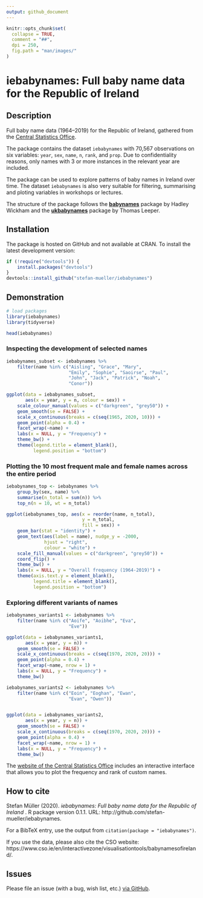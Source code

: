 ```yaml
---
output: github_document
---
```


```r
knitr::opts_chunk$set(
  collapse = TRUE,
  comment = "##",
  dpi = 250,
  fig.path = "man/images/"
)
```

# iebabynames: Full baby name data for the Republic of Ireland 


## Description

Full baby name data (1964–2019) for the Republic of Ireland, gathered from the [Central Statistics Office](https://www.cso.ie/en/interactivezone/visualisationtools/babynamesofireland/).

The package contains the dataset `iebabynames` with 70,567 observations on six variables: `year`, `sex`, `name`, `n`, `rank`, and `prop`. Due to confidentiality reasons, only names with 3 or more instances in the relevant year are included.

The package can be used to explore patterns of baby names in Ireland over time. The dataset `iebabynames` is also very suitable for filtering, summarising and ploting variables in workshops or lectures.

The structure of the package follows the [**babynames**](https://cran.r-project.org/web/packages/babynames/index.html) package by Hadley Wickham and the [**ukbabynames**](https://cran.r-project.org/web/packages/ukbabynames/index.html) package by Thomas Leeper. 


## Installation

The package is hosted on GitHub and not available at CRAN. To install the latest development version:

```r
if (!require("devtools")) {
    install.packages("devtools")
}
devtools::install_github("stefan-mueller/iebabynames") 
```

## Demonstration

```r
# load packages
library(iebabynames)
library(tidyverse)

head(iebabynames)
```


### Inspecting the development of selected names

```r
iebabynames_subset <- iebabynames %>% 
    filter(name %in% c("Aisling", "Grace", "Mary",
                       "Emily", "Sophie", "Saoirse", "Paul",
                       "John", "Jack", "Patrick", "Noah",
                       "Conor"))

ggplot(data = iebabynames_subset,
       aes(x = year, y = n, colour = sex)) +
    scale_colour_manual(values = c("darkgreen", "grey50")) +
    geom_smooth(se = FALSE) +
    scale_x_continuous(breaks = c(seq(1965, 2020, 10))) +
    geom_point(alpha = 0.4) +
    facet_wrap(~name) +
    labs(x = NULL, y = "Frequency") +
    theme_bw() +
    theme(legend.title = element_blank(),
          legend.position = "bottom")
```

### Plotting the 10 most frequent male and female names across the entire period

```r

iebabynames_top <- iebabynames %>% 
    group_by(sex, name) %>% 
    summarise(n_total = sum(n)) %>% 
    top_n(n = 10, wt = n_total)

ggplot(iebabynames_top, aes(x = reorder(name, n_total),
                            y = n_total,
                            fill = sex)) +
    geom_bar(stat = "identity") +
    geom_text(aes(label = name), nudge_y = -2000, 
              hjust = "right",
              colour = "white") +
    scale_fill_manual(values = c("darkgreen", "grey50")) +
    coord_flip() +
    theme_bw() +
    labs(x = NULL, y = "Overall frequency (1964-2019)") +
    theme(axis.text.y = element_blank(),
          legend.title = element_blank(),
          legend.position = "bottom") 
```

### Exploring different variants of names

```r
iebabynames_variants1 <- iebabynames %>% 
    filter(name %in% c("Aoife", "Aoibhe", "Eva",
                       "Eve"))

ggplot(data = iebabynames_variants1,
       aes(x = year, y = n)) +
    geom_smooth(se = FALSE) +
    scale_x_continuous(breaks = c(seq(1970, 2020, 20))) +
    geom_point(alpha = 0.4) +
    facet_wrap(~name, nrow = 1) +
    labs(x = NULL, y = "Frequency") +
    theme_bw()
```


```r
iebabynames_variants2 <- iebabynames %>% 
    filter(name %in% c("Eoin", "Eoghan", "Ewan",
                       "Evan", "Owen"))


ggplot(data = iebabynames_variants2,
       aes(x = year, y = n)) +
    geom_smooth(se = FALSE) +
    scale_x_continuous(breaks = c(seq(1970, 2020, 20))) +
    geom_point(alpha = 0.4) +
    facet_wrap(~name, nrow = 1) +
    labs(x = NULL, y = "Frequency") +
    theme_bw()
```

The [website of the Central Statistics Office](https://www.cso.ie/en/interactivezone/visualisationtools/babynamesofireland/) includes an interactive interface that allows you to plot the frequency and rank of custom names.


## How to cite

Stefan Müller (2020). _iebabynames: Full baby name data for the Republic of Ireland _. R package version 0.1.1. URL: http://github.com/stefan-mueller/iebabynames.

For a BibTeX entry, use the output from `citation(package = "iebabynames")`.

If you use the data, please also cite the CSO website: https://www.cso.ie/en/interactivezone/visualisationtools/babynamesofireland/.

## Issues

Please file an issue (with a bug, wish list, etc.) [via GitHub](https://github.com/stefan-mueller/iebabynames/issues).
